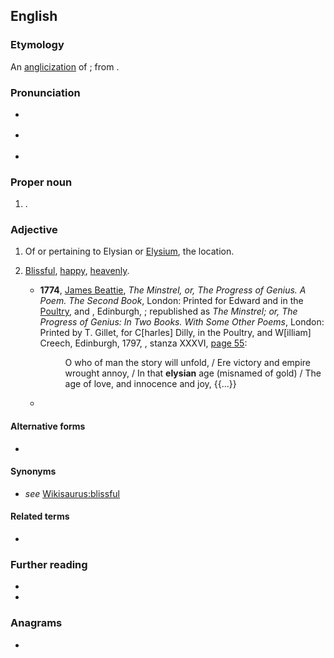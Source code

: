 {{also|elysian}}
==English==
{{was wotd|2017|September|27}}

===Etymology===
An [[anglicization]] of {{der|en|la|Elysium}}; from {{der|en|grc|Ἠλύσιον||Elysium; an [[Elysian Field]]; one of the [[Elysian Fields]]}}.

===Pronunciation===
* {{a|RP}} {{IPA|/iːˈliʒən/|lang=en}}
* {{a|GA}} {{IPA|/iˈliʒən/|lang=en}}
* {{hyphenation|Ely|si|an|lang=en}}

===Proper noun===
{{en-proper noun}}

# {{lb|en|Greek mythology}} {{l|en|Elysium||the [[home]] of the [[blessed#Noun|blessed]] after [[death]]}}.

===Adjective===
{{en-adj|-}}

# Of or pertaining to Elysian or [[Elysium]], the location.
# {{lb|en|idiomatic}} [[blissful|Blissful]], [[happy]], [[heavenly]].
#* '''1774''', [[w:James Beattie (poet)|James Beattie]], ''The Minstrel, or, The Progress of Genius. A Poem. The Second Book'', London: Printed for Edward and {{w|Charles Dilly}} in the [[w:Poultry, London|Poultry]], and {{w|William Creech}}, Edinburgh, <small>{{OCLC|9862359}}</small>; republished as ''The Minstrel; or, The Progress of Genius: In Two Books. With Some Other Poems'', London: Printed by T. Gillet, for C[harles] Dilly, in the Poultry, and W[illiam] Creech, Edinburgh, 1797, <small>{{OCLC|520647259}}</small>, stanza XXXVI, [https://archive.org/stream/minstrelorprogr06beatgoog#page/n67/mode/1up/ page 55]:
#*: O who of man the story will unfold, / Ere victory and empire wrought annoy, / In that '''elysian''' age (misnamed of gold) / The age of love, and innocence and joy, {{...}}
#* {{quote-book|author=Louis Gillet|authorlink=Louis Gillet|chapter=Giulio Romano|editors=[[w:Charles George Herbermann|Charles G[eorge] Herbermann]] [''et al.'']|title=[[w:Catholic Encyclopedia|The Catholic Encyclopedia: An International Work of Reference on the Constitution, Doctrine, Discipline, and History of the Catholic Church </cite>[...]<cite> In Fifteen Volumes]]|location=New York, N.Y.|publisher=Robert Appleton Company|year=1909|volume=VI (Fathers–Gregory)|pages=572, column 2&nbsp;– 573, column 1|pageurl=https://archive.org/stream/07470918.6.emory.edu/07470918_6#page/n651/mode/1up/|oclc=831240612|passage=Unlike {{w|Raphael}}'s "[[w:Galatea (Raphael)|Galatea]]" and his "[[w:Three Graces (Raphael)|Three Graces]]", examples of '''Elysian''' happiness in a race in the state of innocence, [[w:Giulio Romano|Giulio [Romano]]]'s decorations resemble saturnalia of lubricity itself.}}

====Alternative forms====
* {{l|en|elysian}}

====Synonyms====
* {{sense|blissful, happy}} ''see'' [[Wikisaurus:blissful]]

====Related terms====
* {{l|en|Elysian Fields}}

===Further reading===
* {{pedia|Elysium}}
* {{pedia|Elysian Fields|Elysian Fields (disambiguation)}}

===Anagrams===
* {{anagrams|en|Ainsley}}
